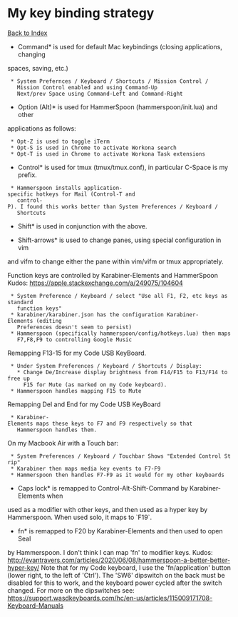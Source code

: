 =My key binding strategy=

[[/index|Back to Index]]

*Command* is used for default Mac keybindings (closing applications, changing
spaces, saving, etc.)
  * System Prefernces / Keyboard / Shortcuts / Mission Control /
    Mission Control enabled and using Command-Up
    Next/prev Space using Command-Left and Command-Right

*Option (Alt)* is used for HammerSpoon (hammerspoon/init.lua) and other
applications as follows:
  * Opt-Z is used to toggle iTerm
  * Opt-S is used in Chrome to activate Workona search
  * Opt-T is used in Chrome to activate Workona Task extensions

*Control* is used for tmux (tmux/tmux.conf), in particular C-Space is my prefix.
  * Hammerspoon installs application-specific hotkeys for Mail (Control-T and
    control-P). I found this works better than System Preferences / Keyboard /
    Shortcuts

*Shift* is used in conjunction with the above.

*Shift-arrows* is used to change panes, using special configuration in vim
and vifm to change either the pane within vim/vifm or tmux appropriately.

Function keys are controlled by Karabiner-Elements and HammerSpoon
Kudos: https://apple.stackexchange.com/a/249075/104604
  * System Preference / Keyboard / select "Use all F1, F2, etc keys as standard
    function keys"
  * karabiner/karabiner.json has the configuration Karabiner-Elements (editing
    Preferences doesn't seem to persist)
  * Hammerspoon (specifically hammerspoon/config/hotkeys.lua) then maps
    F7,F8,F9 to controlling Google Music

Remapping F13-15 for my Code USB KeyBoard.
  * Under System Preferences / Keyboard / Shortcuts / Display:
    * Change De/Increase display brightness from F14/F15 to F13/F14 to free up
      F15 for Mute (as marked on my Code keyboard).
  * Hammerspoon handles mapping F15 to Mute

Remapping Del and End for my Code USB KeyBoard
  * Karabiner-Elements maps these keys to F7 and F9 respectively so that
    Hammerspoon handles them.

On my Macbook Air with a Touch bar:
  * System Preferences / Keyboard / Touchbar Shows "Extended Control Strip"
  * Karabiner then maps media key events to F7-F9
  * Hammerspoon then handles F7-F9 as it would for my other keyboards

*Caps lock* is remapped to Control-Alt-Shift-Command by Karabiner-Elements when
used as a modifier with other keys, and then used as a hyper key by Hammerspoon.
When used solo, it maps to `F19`.

*fn* is remapped to F20 by Karabiner-Elements and then used to open Seal
by Hammerspoon. I don't think I can map 'fn' to modifier keys.
Kudos: http://evantravers.com/articles/2020/06/08/hammerspoon-a-better-better-hyper-key/
Note that for my Code keyboard, I use the 'fn/application' button
(lower right, to the left of 'Ctrl'). The 'SW6' dipswitch on the back
must be disabled for this to work, and the keyboard power cycled after
the switch changed.
For more on the dipswitches see:
https://support.wasdkeyboards.com/hc/en-us/articles/115009171708-Keyboard-Manuals
